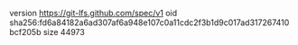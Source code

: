 version https://git-lfs.github.com/spec/v1
oid sha256:fd6a84182a6ad307af6a948e107c0a11cdc2f3b1d9c017ad317267410bcf205b
size 44973
